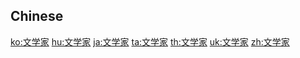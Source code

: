 {{also|文學家}}
==Chinese==
{{zh-see|文學家}}

[[ko:文学家]]
[[hu:文学家]]
[[ja:文学家]]
[[ta:文学家]]
[[th:文学家]]
[[uk:文学家]]
[[zh:文学家]]